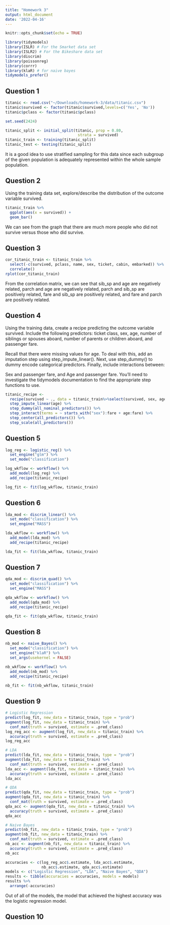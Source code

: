 ```yaml
---
title: "Homework 3"
output: html_document
date: '2022-04-16'
---
```


```r
knitr::opts_chunk$set(echo = TRUE)
```

```r
library(tidymodels)
library(ISLR) # For the Smarket data set
library(ISLR2) # For the Bikeshare data set
library(discrim)
library(poissonreg)
library(corrr)
library(klaR) # for naive bayes
tidymodels_prefer()
```

## Question 1

```r
titanic <- read.csv("~/Downloads/homework-3/data/titanic.csv")
titanic$survived <- factor(titanic$survived,levels=c('Yes', 'No'))
titanic$pclass <- factor(titanic$pclass)

set.seed(2424)

titanic_split <- initial_split(titanic, prop = 0.80,
                                strata = survived)
titanic_train <- training(titanic_split) 
titanic_test <- testing(titanic_split)
```
It is a good idea to use stratified sampling for this data since each subgroup of the given population is adequately represented within the whole sample population.


## Question 2
Using the training data set, explore/describe the distribution of the outcome variable survived.

```r
titanic_train %>% 
  ggplot(aes(x = survived)) +
  geom_bar()
```

We can see from the graph that there are much more people who did not survive versus those who did survive. 


## Question 3

```r
cor_titanic_train <- titanic_train %>%
  select(-c(survived, pclass, name, sex, ticket, cabin, embarked)) %>%
  correlate()
rplot(cor_titanic_train)
```

From the correlation matrix, we can see that sib_sp and age are negatively related, parch and age are negatively related, parch and sib_sp are positively related, fare and sib_sp are positively related, and fare and parch are positively related.


## Question 4
Using the training data, create a recipe predicting the outcome variable survived. Include the following predictors: ticket class, sex, age, number of siblings or spouses aboard, number of parents or children aboard, and passenger fare.

Recall that there were missing values for age. To deal with this, add an imputation step using step_impute_linear(). Next, use step_dummy() to dummy encode categorical predictors. Finally, include interactions between:

Sex and passenger fare, and
Age and passenger fare.
You’ll need to investigate the tidymodels documentation to find the appropriate step functions to use.
```r
titanic_recipe <- 
  recipe(survived ~ ., data = titanic_train%>%select(survived, sex, age, sib_sp, pclass, fare, parch)) %>% 
  step_impute_linear(age) %>%
  step_dummy(all_nominal_predictors()) %>%
  step_interact(terms = ~ starts_with("sex"):fare + age:fare) %>%
  step_center(all_predictors()) %>%
  step_scale(all_predictors())
```


## Question 5
```r
log_reg <- logistic_reg() %>% 
  set_engine("glm") %>% 
  set_mode("classification")

log_wkflow <- workflow() %>% 
  add_model(log_reg) %>% 
  add_recipe(titanic_recipe)

log_fit <- fit(log_wkflow, titanic_train)
```

## Question 6
```r
lda_mod <- discrim_linear() %>% 
  set_mode("classification") %>% 
  set_engine("MASS")

lda_wkflow <- workflow() %>% 
  add_model(lda_mod) %>% 
  add_recipe(titanic_recipe)

lda_fit <- fit(lda_wkflow, titanic_train)
```


## Question 7
```r
qda_mod <- discrim_quad() %>% 
  set_mode("classification") %>% 
  set_engine("MASS")

qda_wkflow <- workflow() %>% 
  add_model(qda_mod) %>% 
  add_recipe(titanic_recipe)

qda_fit <- fit(qda_wkflow, titanic_train)
```


## Question 8
```r
nb_mod <- naive_Bayes() %>% 
  set_mode("classification") %>% 
  set_engine("klaR") %>% 
  set_args(usekernel = FALSE) 

nb_wkflow <- workflow() %>% 
  add_model(nb_mod) %>% 
  add_recipe(titanic_recipe)

nb_fit <- fit(nb_wkflow, titanic_train)
```


## Question 9 
```r
# Logistic Regression
predict(log_fit, new_data = titanic_train, type = "prob")
augment(log_fit, new_data = titanic_train) %>%
  conf_mat(truth = survived, estimate = .pred_class)
log_reg_acc <- augment(log_fit, new_data = titanic_train) %>%
  accuracy(truth = survived, estimate = .pred_class)
log_reg_acc

# LDA
predict(lda_fit, new_data = titanic_train, type = "prob")
augment(lda_fit, new_data = titanic_train) %>%
  conf_mat(truth = survived, estimate = .pred_class) 
lda_acc <- augment(lda_fit, new_data = titanic_train) %>%
  accuracy(truth = survived, estimate = .pred_class)
lda_acc

# QDA
predict(qda_fit, new_data = titanic_train, type = "prob")
augment(qda_fit, new_data = titanic_train) %>%
  conf_mat(truth = survived, estimate = .pred_class) 
qda_acc <- augment(qda_fit, new_data = titanic_train) %>%
  accuracy(truth = survived, estimate = .pred_class)
qda_acc

# Naive Bayes
predict(nb_fit, new_data = titanic_train, type = "prob")
augment(nb_fit, new_data = titanic_train) %>%
  conf_mat(truth = survived, estimate = .pred_class) 
nb_acc <- augment(nb_fit, new_data = titanic_train) %>%
  accuracy(truth = survived, estimate = .pred_class)
nb_acc

accuracies <- c(log_reg_acc$.estimate, lda_acc$.estimate, 
                nb_acc$.estimate, qda_acc$.estimate)
models <- c("Logistic Regression", "LDA", "Naive Bayes", "QDA")
results <- tibble(accuracies = accuracies, models = models)
results %>% 
  arrange(-accuracies)
```
Out of all of the models, the model that achieved the highest accuracy was the logistic regression model. 


## Question 10 

